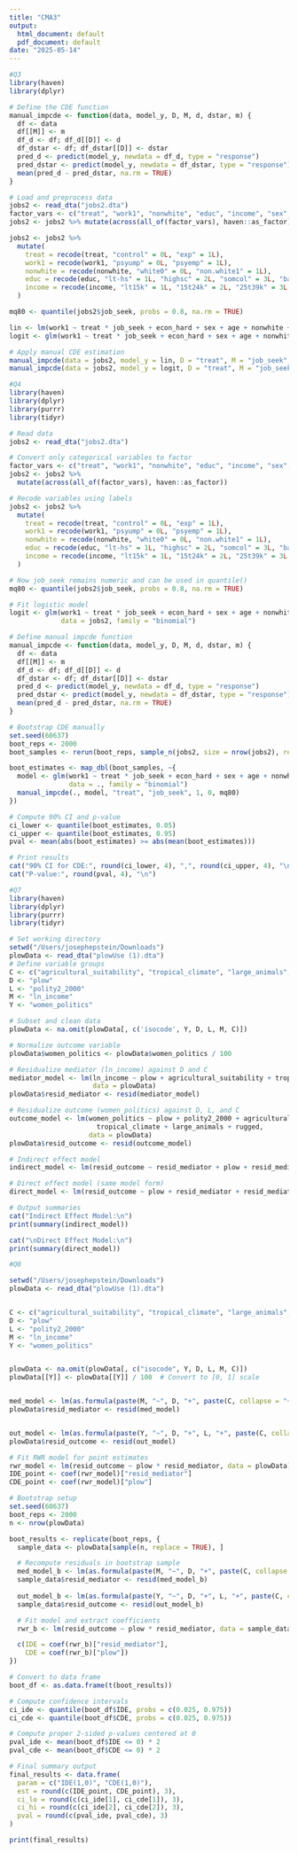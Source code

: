 ```yaml
---
title: "CMA3"
output:
  html_document: default
  pdf_document: default
date: "2025-05-14"
---
```


```r
#Q3
library(haven)
library(dplyr)

# Define the CDE function
manual_impcde <- function(data, model_y, D, M, d, dstar, m) {
  df <- data
  df[[M]] <- m
  df_d <- df; df_d[[D]] <- d
  df_dstar <- df; df_dstar[[D]] <- dstar
  pred_d <- predict(model_y, newdata = df_d, type = "response")
  pred_dstar <- predict(model_y, newdata = df_dstar, type = "response")
  mean(pred_d - pred_dstar, na.rm = TRUE)
}

# Load and preprocess data
jobs2 <- read_dta("jobs2.dta")
factor_vars <- c("treat", "work1", "nonwhite", "educ", "income", "sex", "econ_hard")
jobs2 <- jobs2 %>% mutate(across(all_of(factor_vars), haven::as_factor))

jobs2 <- jobs2 %>%
  mutate(
    treat = recode(treat, "control" = 0L, "exp" = 1L),
    work1 = recode(work1, "psyump" = 0L, "psyemp" = 1L),
    nonwhite = recode(nonwhite, "white0" = 0L, "non.white1" = 1L),
    educ = recode(educ, "lt-hs" = 1L, "highsc" = 2L, "somcol" = 3L, "bach" = 4L, "gradwk" = 5L),
    income = recode(income, "lt15k" = 1L, "15t24k" = 2L, "25t39k" = 3L, "40t49k" = 4L, "50k+" = 5L)
  )

mq80 <- quantile(jobs2$job_seek, probs = 0.8, na.rm = TRUE)

lin <- lm(work1 ~ treat * job_seek + econ_hard + sex + age + nonwhite + educ + income, data = jobs2)
logit <- glm(work1 ~ treat * job_seek + econ_hard + sex + age + nonwhite + educ + income, data = jobs2, family = "binomial")

# Apply manual CDE estimation
manual_impcde(data = jobs2, model_y = lin, D = "treat", M = "job_seek", d = 1, dstar = 0, m = mq80)
manual_impcde(data = jobs2, model_y = logit, D = "treat", M = "job_seek", d = 1, dstar = 0, m = mq80)
```





```r
#Q4
library(haven)
library(dplyr)
library(purrr)
library(tidyr)

# Read data
jobs2 <- read_dta("jobs2.dta")

# Convert only categorical variables to factor
factor_vars <- c("treat", "work1", "nonwhite", "educ", "income", "sex", "econ_hard")
jobs2 <- jobs2 %>%
  mutate(across(all_of(factor_vars), haven::as_factor))

# Recode variables using labels
jobs2 <- jobs2 %>%
  mutate(
    treat = recode(treat, "control" = 0L, "exp" = 1L),
    work1 = recode(work1, "psyump" = 0L, "psyemp" = 1L),
    nonwhite = recode(nonwhite, "white0" = 0L, "non.white1" = 1L),
    educ = recode(educ, "lt-hs" = 1L, "highsc" = 2L, "somcol" = 3L, "bach" = 4L, "gradwk" = 5L),
    income = recode(income, "lt15k" = 1L, "15t24k" = 2L, "25t39k" = 3L, "40t49k" = 4L, "50k+" = 5L)
  )

# Now job_seek remains numeric and can be used in quantile()
mq80 <- quantile(jobs2$job_seek, probs = 0.8, na.rm = TRUE)

# Fit logistic model
logit <- glm(work1 ~ treat * job_seek + econ_hard + sex + age + nonwhite + educ + income,
             data = jobs2, family = "binomial")

# Define manual impcde function
manual_impcde <- function(data, model_y, D, M, d, dstar, m) {
  df <- data
  df[[M]] <- m
  df_d <- df; df_d[[D]] <- d
  df_dstar <- df; df_dstar[[D]] <- dstar
  pred_d <- predict(model_y, newdata = df_d, type = "response")
  pred_dstar <- predict(model_y, newdata = df_dstar, type = "response")
  mean(pred_d - pred_dstar, na.rm = TRUE)
}

# Bootstrap CDE manually
set.seed(60637)
boot_reps <- 2000
boot_samples <- rerun(boot_reps, sample_n(jobs2, size = nrow(jobs2), replace = TRUE))

boot_estimates <- map_dbl(boot_samples, ~{
  model <- glm(work1 ~ treat * job_seek + econ_hard + sex + age + nonwhite + educ + income,
               data = ., family = "binomial")
  manual_impcde(., model, "treat", "job_seek", 1, 0, mq80)
})

# Compute 90% CI and p-value
ci_lower <- quantile(boot_estimates, 0.05)
ci_upper <- quantile(boot_estimates, 0.95)
pval <- mean(abs(boot_estimates) >= abs(mean(boot_estimates)))

# Print results
cat("90% CI for CDE:", round(ci_lower, 4), ",", round(ci_upper, 4), "\n")
cat("P-value:", round(pval, 4), "\n")
```




```r
#Q7
library(haven)
library(dplyr)
library(purrr)
library(tidyr)

# Set working directory
setwd("/Users/josephepstein/Downloads")
plowData <- read_dta("plowUse (1).dta")
# Define variable groups
C <- c("agricultural_suitability", "tropical_climate", "large_animals", "rugged")
D <- "plow"
L <- "polity2_2000"
M <- "ln_income"
Y <- "women_politics"

# Subset and clean data
plowData <- na.omit(plowData[, c('isocode', Y, D, L, M, C)])

# Normalize outcome variable
plowData$women_politics <- plowData$women_politics / 100

# Residualize mediator (ln_income) against D and C
mediator_model <- lm(ln_income ~ plow + agricultural_suitability + tropical_climate + large_animals + rugged,
                     data = plowData)
plowData$resid_mediator <- resid(mediator_model)

# Residualize outcome (women_politics) against D, L, and C
outcome_model <- lm(women_politics ~ plow + polity2_2000 + agricultural_suitability + 
                      tropical_climate + large_animals + rugged,
                    data = plowData)
plowData$resid_outcome <- resid(outcome_model)

# Indirect effect model
indirect_model <- lm(resid_outcome ~ resid_mediator + plow + resid_mediator:plow, data = plowData)

# Direct effect model (same model form)
direct_model <- lm(resid_outcome ~ plow + resid_mediator + resid_mediator:plow, data = plowData)

# Output summaries
cat("Indirect Effect Model:\n")
print(summary(indirect_model))

cat("\nDirect Effect Model:\n")
print(summary(direct_model))
```

```r
#Q8

setwd("/Users/josephepstein/Downloads")
plowData <- read_dta("plowUse (1).dta")


C <- c("agricultural_suitability", "tropical_climate", "large_animals", "rugged")
D <- "plow"
L <- "polity2_2000"
M <- "ln_income"
Y <- "women_politics"


plowData <- na.omit(plowData[, c("isocode", Y, D, L, M, C)])
plowData[[Y]] <- plowData[[Y]] / 100  # Convert to [0, 1] scale


med_model <- lm(as.formula(paste(M, "~", D, "+", paste(C, collapse = "+"))), data = plowData)
plowData$resid_mediator <- resid(med_model)


out_model <- lm(as.formula(paste(Y, "~", D, "+", L, "+", paste(C, collapse = "+"))), data = plowData)
plowData$resid_outcome <- resid(out_model)

# Fit RWR model for point estimates
rwr_model <- lm(resid_outcome ~ plow * resid_mediator, data = plowData)
IDE_point <- coef(rwr_model)["resid_mediator"]
CDE_point <- coef(rwr_model)["plow"]

# Bootstrap setup
set.seed(60637)
boot_reps <- 2000
n <- nrow(plowData)

boot_results <- replicate(boot_reps, {
  sample_data <- plowData[sample(n, replace = TRUE), ]

  # Recompute residuals in bootstrap sample
  med_model_b <- lm(as.formula(paste(M, "~", D, "+", paste(C, collapse = "+"))), data = sample_data)
  sample_data$resid_mediator <- resid(med_model_b)
  
  out_model_b <- lm(as.formula(paste(Y, "~", D, "+", L, "+", paste(C, collapse = "+"))), data = sample_data)
  sample_data$resid_outcome <- resid(out_model_b)

  # Fit model and extract coefficients
  rwr_b <- lm(resid_outcome ~ plow * resid_mediator, data = sample_data)

  c(IDE = coef(rwr_b)["resid_mediator"],
    CDE = coef(rwr_b)["plow"])
})

# Convert to data frame
boot_df <- as.data.frame(t(boot_results))

# Compute confidence intervals
ci_ide <- quantile(boot_df$IDE, probs = c(0.025, 0.975))
ci_cde <- quantile(boot_df$CDE, probs = c(0.025, 0.975))

# Compute proper 2-sided p-values centered at 0
pval_ide <- mean(boot_df$IDE <= 0) * 2
pval_cde <- mean(boot_df$CDE <= 0) * 2

# Final summary output
final_results <- data.frame(
  param = c("IDE(1,0)", "CDE(1,0)"),
  est = round(c(IDE_point, CDE_point), 3),
  ci_lo = round(c(ci_ide[1], ci_cde[1]), 3),
  ci_hi = round(c(ci_ide[2], ci_cde[2]), 3),
  pval = round(c(pval_ide, pval_cde), 3)
)

print(final_results)
```



